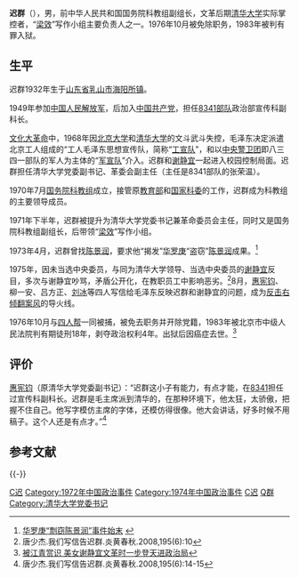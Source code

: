 '''迟群'''（{{bd|1932年||1999年|catIdx=C迟}}），男，前中华人民共和国国务院科教组副组长，文革后期[[清华大学|清华大学]]实际掌控者，“[[梁效|梁效]]”写作小组主要负责人之一。1976年10月被免除职务，1983年被判有罪入狱。

== 生平 ==
迟群1932年生于[[山东省|山东省]][[乳山市|乳山市]][[海阳所镇|海阳所镇]]。

1949年参加[[中国人民解放军|中国人民解放军]]，后加入[[中国共产党|中国共产党]]，担任[[中国人民解放军61889部队|8341部队]]政治部宣传科副科长。

[[文化大革命|文化大革命]]中，1968年因[[北京大学|北京大学]]和[[清华大学|清华大学]]的文斗武斗失控，毛泽东决定派遣北京工人组成的“工人毛泽东思想宣传队，简称“[[毛泽东思想宣传队|工宣队]]”，和以[[中国人民解放军61889部队|中央警卫团]]即八三四一部队的军人为主体的“[[毛泽东思想宣传队|军宣队]]”介入。迟群和[[谢静宜|谢静宜]]一起进入校园控制局面。迟群担任清华大学党委副书记、革委会副主任（主任是8341部队的张荣温）。

1970年7月[[中华人民共和国教育部|国务院科教组]]成立，接管原[[中华人民共和国教育部|教育部]]和[[中华人民共和国科学技术部|国家科委]]的工作，迟群成为科教组的主要领导成员。

1971年下半年，迟群被提升为清华大学党委书记兼革命委员会主任，同时又是国务院科教组副组长，后带领“[[梁效|梁效]]”写作小组。

1973年4月，迟群曾找[[陈景润|陈景润]]，要求他“揭发”[[华罗庚|华罗庚]]“盗窃”[[陈景润|陈景润]]成果。<ref>[http://newspaper.jfdaily.com/gb/jfxww/xlbk/bkwz/node15284/node15286/userobject1ai1572037.html 华罗庚“剽窃陈景润”事件始末] {{webarchive|url=https://web.archive.org/web/20110713105007/http://newspaper.jfdaily.com/gb/jfxww/xlbk/bkwz/node15284/node15286/userobject1ai1572037.html |date=2011-07-13 }}</ref>

1975年，因未当选中央委员，与同为清华大学领导、当选中央委员的[[谢静宜|谢静宜]]反目，多次与谢静宜吵骂，矛盾公开化，在教职员工中影响恶劣。<ref>唐少杰.我们写信告迟群.炎黄春秋.2008,195(6):10</ref>8月，[[惠宪钧|惠宪钧]]、柳一安、吕方正、[[刘冰_(1921年)|刘冰]]等四人写信给毛泽东反映迟群和谢静宜的问题，成为[[反击右倾翻案风|反击右倾翻案风]]的导火线。

1976年10月与[[四人帮|四人帮]]一同被捕，被免去职务并开除党籍，1983年被北京市中级人民法院判有期徒刑18年，剥夺政治权利4年。出狱后因癌症去世。<ref>[http://history.financeun.com/news/2008327/1501343998_0.shtml 被江青赏识 美女谢静宜文革时一步登天进政治局]{{dead link|date=2018年4月 |bot=InternetArchiveBot |fix-attempted=yes }}</ref>

== 评价 ==
[[惠宪钧|惠宪钧]]（原清华大学党委副书记）：“迟群这小子有能力，有点才能，在[[中国人民解放军61889部队|8341]]担任过宣传科副科长。迟群是毛主席派到清华的，在那种环境下，他太狂，太骄傲，把握不住自己。他写字模仿主席的字体，还模仿得很像。他大会讲话，好多时候不用稿子。这个人还是有点才。”<ref>唐少杰.我们写信告迟群.炎黄春秋.2008,195(6):14-15</ref>

== 参考文献 ==
{{Reflist}}

{{-}}
{{s-start}}
{{s-bef|before=张荣温}}
{{s-ttl|title=[[清华大学|清华大学]][[革命委员会|革命委员会]]主任|years=1972年1月 - 1976年10月}}
{{s-after|[[刘达|刘达]]}}
{{s-bef|before=[[杨德中|杨德中]]}}
{{s-ttl|title=[[中国共产党|中国共产党]][[清华大学|清华大学]][[党委书记|委员会书记]]|years=1972年1月 - 1976年10月}}
{{s-after|[[刘达|刘达]]}}
{{end}}
{{文革时期人物}}

[[Category:文革時期人物|C迟]]
[[Category:1972年中国政治事件|Category:1972年中国政治事件]]
[[Category:1974年中国政治事件|Category:1974年中国政治事件]]
[[Category:乳山人|C迟]]
[[Category:迟姓|Q群]]
[[Category:清华大学党委书记|Category:清华大学党委书记]]